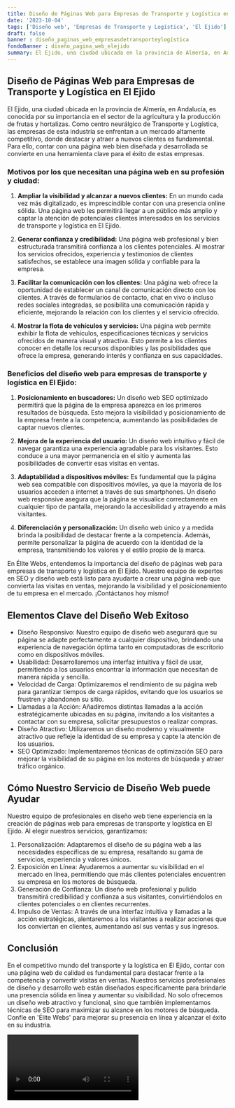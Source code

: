 ```yaml
---
title: Diseño de Páginas Web para Empresas de Transporte y Logística en El Ejido
date: '2023-10-04'
tags: ['Diseño web', 'Empresas de Transporte y Logística', 'El Ejido']
draft: false
banner : diseño_paginas_web_empresasdetransporteylogística
fondoBanner : diseño_pagina_web_elejido
summary: El Ejido, una ciudad ubicada en la provincia de Almería, en Andalucía, es conocida por su importancia en el sector de la agricultura y la producción de frutas y hortalizas. Como centro neurálgico de Transporte y Logística, las empresas de esta industria se enfrentan a un mercado altamente competitivo, donde destacar y atraer a nuevos clientes es fundamental. Para ello, contar con una página web bien diseñada y desarrollada se convierte en una herramienta clave para el éxito de estas empresas.
---
```


## Diseño de Páginas Web para Empresas de Transporte y Logística en El Ejido

El Ejido, una ciudad ubicada en la provincia de Almería, en Andalucía, es conocida por su importancia en el sector de la agricultura y la producción de frutas y hortalizas. Como centro neurálgico de Transporte y Logística, las empresas de esta industria se enfrentan a un mercado altamente competitivo, donde destacar y atraer a nuevos clientes es fundamental. Para ello, contar con una página web bien diseñada y desarrollada se convierte en una herramienta clave para el éxito de estas empresas.

### Motivos por los que necesitan una página web en su profesión y ciudad:

1. **Ampliar la visibilidad y alcanzar a nuevos clientes:** En un mundo cada vez más digitalizado, es imprescindible contar con una presencia online sólida. Una página web les permitirá llegar a un público más amplio y captar la atención de potenciales clientes interesados en los servicios de transporte y logística en El Ejido.

2. **Generar confianza y credibilidad:** Una página web profesional y bien estructurada transmitirá confianza a los clientes potenciales. Al mostrar los servicios ofrecidos, experiencia y testimonios de clientes satisfechos, se establece una imagen sólida y confiable para la empresa.

3. **Facilitar la comunicación con los clientes:** Una página web ofrece la oportunidad de establecer un canal de comunicación directo con los clientes. A través de formularios de contacto, chat en vivo o incluso redes sociales integradas, se posibilita una comunicación rápida y eficiente, mejorando la relación con los clientes y el servicio ofrecido.

4. **Mostrar la flota de vehículos y servicios:** Una página web permite exhibir la flota de vehículos, especificaciones técnicas y servicios ofrecidos de manera visual y atractiva. Esto permite a los clientes conocer en detalle los recursos disponibles y las posibilidades que ofrece la empresa, generando interés y confianza en sus capacidades.

### Beneficios del diseño web para empresas de transporte y logística en El Ejido:

1. **Posicionamiento en buscadores:** Un diseño web SEO optimizado permitirá que la página de la empresa aparezca en los primeros resultados de búsqueda. Esto mejora la visibilidad y posicionamiento de la empresa frente a la competencia, aumentando las posibilidades de captar nuevos clientes.

2. **Mejora de la experiencia del usuario:** Un diseño web intuitivo y fácil de navegar garantiza una experiencia agradable para los visitantes. Esto conduce a una mayor permanencia en el sitio y aumenta las posibilidades de convertir esas visitas en ventas.

3. **Adaptabilidad a dispositivos móviles:** Es fundamental que la página web sea compatible con dispositivos móviles, ya que la mayoría de los usuarios acceden a internet a través de sus smartphones. Un diseño web responsive asegura que la página se visualice correctamente en cualquier tipo de pantalla, mejorando la accesibilidad y atrayendo a más visitantes.

4. **Diferenciación y personalización:** Un diseño web único y a medida brinda la posibilidad de destacar frente a la competencia. Además, permite personalizar la página de acuerdo con la identidad de la empresa, transmitiendo los valores y el estilo propio de la marca.

En Élite Webs, entendemos la importancia del diseño de páginas web para empresas de transporte y logística en El Ejido. Nuestro equipo de expertos en SEO y diseño web está listo para ayudarte a crear una página web que convierta las visitas en ventas, mejorando la visibilidad y el posicionamiento de tu empresa en el mercado. ¡Contáctanos hoy mismo!

<GifSeo />

<Cta />

## Elementos Clave del Diseño Web Exitoso

- Diseño Responsivo: Nuestro equipo de diseño web asegurará que su página se adapte perfectamente a cualquier dispositivo, brindando una experiencia de navegación óptima tanto en computadoras de escritorio como en dispositivos móviles.
- Usabilidad: Desarrollaremos una interfaz intuitiva y fácil de usar, permitiendo a los usuarios encontrar la información que necesitan de manera rápida y sencilla.
- Velocidad de Carga: Optimizaremos el rendimiento de su página web para garantizar tiempos de carga rápidos, evitando que los usuarios se frustren y abandonen su sitio.
- Llamadas a la Acción: Añadiremos distintas llamadas a la acción estratégicamente ubicadas en su página, invitando a los visitantes a contactar con su empresa, solicitar presupuestos o realizar compras.
- Diseño Atractivo: Utilizaremos un diseño moderno y visualmente atractivo que refleje la identidad de su empresa y capte la atención de los usuarios.
- SEO Optimizado: Implementaremos técnicas de optimización SEO para mejorar la visibilidad de su página en los motores de búsqueda y atraer tráfico orgánico.

## Cómo Nuestro Servicio de Diseño Web puede Ayudar

Nuestro equipo de profesionales en diseño web tiene experiencia en la creación de páginas web para empresas de transporte y logística en El Ejido. Al elegir nuestros servicios, garantizamos:

1. Personalización: Adaptaremos el diseño de su página web a las necesidades específicas de su empresa, resaltando su gama de servicios, experiencia y valores únicos.
2. Exposición en Línea: Ayudaremos a aumentar su visibilidad en el mercado en línea, permitiendo que más clientes potenciales encuentren su empresa en los motores de búsqueda.
3. Generación de Confianza: Un diseño web profesional y pulido transmitirá credibilidad y confianza a sus visitantes, convirtiéndolos en clientes potenciales o en clientes recurrentes.
4. Impulso de Ventas: A través de una interfaz intuitiva y llamadas a la acción estratégicas, alentaremos a los visitantes a realizar acciones que los conviertan en clientes, aumentando así sus ventas y sus ingresos.

## Conclusión

En el competitivo mundo del transporte y la logística en El Ejido, contar con una página web de calidad es fundamental para destacar frente a la competencia y convertir visitas en ventas. Nuestros servicios profesionales de diseño y desarrollo web están diseñados específicamente para brindarle una presencia sólida en línea y aumentar su visibilidad. No solo ofrecemos un diseño web atractivo y funcional, sino que también implementamos técnicas de SEO para maximizar su alcance en los motores de búsqueda. Confíe en 'Élite Webs' para mejorar su presencia en línea y alcanzar el éxito en su industria.

<Video />

<CtaBot job='Empresas de Transporte y Logística' city='El Ejido'/>

<Gmaps query='El Ejido+españa+maps' />